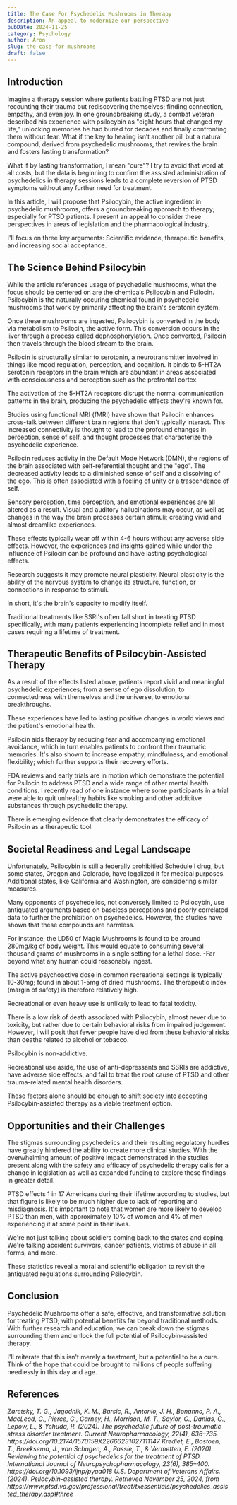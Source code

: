 ```yaml
---
title: The Case For Psychedelic Mushrooms in Therapy
description: An appeal to modernize our perspective
pubDate: 2024-11-25
category: Psychology
author: Aron
slug: the-case-for-mushrooms
draft: false
---
```


## Introduction

Imagine a therapy session where patients battling PTSD are not just recounting their trauma but rediscovering themselves; finding connection, empathy, and even joy. In one groundbreaking study, a combat veteran described his experience with psilocybin as "eight hours that changed my life," unlocking memories he had buried for decades and finally confronting them without fear. What if the key to healing isn’t another pill but a natural compound, derived from psychedelic mushrooms, that rewires the brain and fosters lasting transformation?

What if by lasting transformation, I mean "cure"? I try to avoid that word at all costs, but the data is beginning to confirm the assisted administration of psychedelics in therapy sessions leads to a complete reversion of PTSD symptoms without any further need for treatment.

In this article, I will propose that Psilocybin, the active ingredient in psychedelic mushrooms, offers a groundbreaking approach to therapy; especially for PTSD patients. I present an appeal to consider these perspectives in areas of legislation and the pharmacological industry.

I'll focus on three key arguments: Scientific evidence, therapeutic benefits, and increasing social acceptance.

## The Science Behind Psilocybin

While the article references usage of psychedelic mushrooms, what the focus should be centered on are the chemicals Psilocybin and Psilocin. Psilocybin is the naturally occuring chemical found in psychedelic mushrooms that work by primarily affecting the brain's seratonin system.

Once these mushrooms are ingested, Psilocybin is converted in the body via metabolism to Psilocin, the active form. This conversion occurs in the liver through a process called dephosphorylation. Once converted, Psilocin then travels through the blood stream to the brain.

Psilocin is structurally similar to serotonin, a neurotransmitter involved in things like mood regulation, perception, and cognition. It binds to 5-HT2A serotonin receptors in the brain which are abundant in areas associated with consciousness and perception such as the prefrontal cortex.

The activation of the 5-HT2A receptors disrupt the normal communication patterns in the brain, producing the psychedelic effects they're known for.

Studies using functional MRI (fMRI) have shown that Psilocin enhances cross-talk between different brain regions that don't typically interact. This increased connectivity is thought to lead to the profound changes in perception, sense of self, and thought processes that characterize the psychedelic experience.

Psilocin reduces activity in the Default Mode Network (DMN), the regions of the brain associated with self-referential thought and the "ego". The decreased activity leads to a diminished sense of self and a dissolving of the ego. This is often associated with a feeling of unity or a trascendence of self.

Sensory perception, time perception, and emotional experiences are all altered as a result. Visual and auditory hallucinations may occur, as well as changes in the way the brain processes certain stimuli; creating vivid and almost dreamlike experiences.

These effects typically wear off within 4-6 hours without any adverse side effects. However, the experiences and insights gained while under the influence of Psilocin can be profound and have lasting psychological effects.

Research suggests it may promote neural plasticity. Neural plasticity is the ability of the nervous system to change its structure, function, or connections in response to stimuli.

In short, it's the brain's capacity to modify itself.

Traditional treatments like SSRI's often fall short in treating PTSD specifically, with many patients experiencing incomplete relief and in most cases requiring a lifetime of treatment.

## Therapeutic Benefits of Psilocybin-Assisted Therapy

As a result of the effects listed above, patients report vivid and meaningful psychedelic experiences; from a sense of ego dissolution, to connectedness with themselves and the universe, to emotional breakthroughs.

These experiences have led to lasting positive changes in world views and the patient's emotional health.

Psilocin aids therapy by reducing fear and accompanying emotional avoidance, which in turn enables patients to confront their traumatic memories. It's also shown to increase empathy, mindfulness, and emotional flexibility; which further supports their recovery efforts.

FDA reviews and early trials are in motion which demonstrate the potential for Psilocin to address PTSD and a wide range of other mental health conditions. I recently read of one instance where some participants in a trial were able to quit unhealthy habits like smoking and other addicitve substances through psychedelic therapy.

There is emerging evidence that clearly demonstrates the efficacy of Psilocin as a therapeutic tool.

## Societal Readiness and Legal Landscape

Unfortunately, Psilocybin is still a federally prohibitied Schedule I drug, but some states, Oregon and Colorado, have legalized it for medical purposes. Additional states, like California and Washington, are considering similar measures.

Many opponents of psychedelics, not conversely limited to Psilocybin, use antiquated arguments based on baseless perceptions and poorly correlated data to further the prohibition on psychedelics. However, the studies have shown that these compounds are harmless.

For instance, the LD50 of Magic Mushrooms is found to be around 280mg/kg of body weight. This would equate to consuming several thousand grams of mushrooms in a single setting for a lethal dose. -Far beyond what any human could reasonably ingest.

The active psychoactive dose in common recreational settings is typically 10-30mg; found in about 1-5mg of dried mushrooms. The therapeutic index (margin of safety) is therefore relatively high.

Recreational or even heavy use is unlikely to lead to fatal toxicity.

There is a low risk of death associated with Psilocybin, almost never due to toxicity, but rather due to certain behavioral risks from impaired judgement. However, I will posit that fewer people have died from these behavioral risks than deaths related to alcohol or tobacco.

Psilocybin is non-addictive.

Recreational use aside, the use of anti-depressants and SSRIs are addictive, have adverse side effects, and fail to treat the root cause of PTSD and other trauma-related mental health disorders.

These factors alone should be enough to shift society into accepting Psilocybin-assisted therapy as a viable treatment option.

## Opportunities and their Challenges

The stigmas surrounding psychedelics and their resulting regulatory hurdles have greatly hindered the ability to create more clinical studies. With the overwhelming amount of positive impact demonstrated in the studies present along with the safety and efficacy of psychedelic therapy calls for a change in legislation as well as expanded funding to explore these findings in greater detail.

PTSD effects 1 in 17 Americans during their lifetime according to studies, but that figure is likely to be much higher due to lack of reporting and misdiagnosis. It's important to note that women are more likely to develop PTSD than men, with approximately 10% of women and 4% of men experiencing it at some point in their lives.

We're not just talking about soldiers coming back to the states and coping. We're talking accident survivors, cancer patients, victims of abuse in all forms, and more.

These statistics reveal a moral and scientific obligation to revisit the antiquated regulations surrounding Psilocybin.

## Conclusion

Psychedelic Mushrooms offer a safe, effective, and transformative solution for treating PTSD; with potential benefits far beyond traditional methods. With further research and education, we can break down the stigmas surrounding them and unlock the full potential of Psilocybin-assisted therapy.

I'll reiterate that this isn't merely a treatment, but a potential to be a cure. Think of the hope that could be brought to millions of people suffering needlessly in this day and age.

## References

<cite>
  Zaretsky, T. G., Jagodnik, K. M., Barsic, R., Antonio, J. H., Bonanno, P. A.,
  MacLeod, C., Pierce, C., Carney, H., Morrison, M. T., Saylor, C., Danias, G.,
  Lepow, L., & Yehuda, R. (2024). The psychedelic future of post-traumatic
  stress disorder treatment. Current Neuropharmacology, 22(4), 636–735.
  https://doi.org/10.2174/1570159X22666231027111147
</cite>
<cite>
  Krediet, E., Bostoen, T., Breeksema, J., van Schagen, A., Passie, T., &
  Vermetten, E. (2020). Reviewing the potential of psychedelics for the
  treatment of PTSD. International Journal of Neuropsychopharmacology, 23(6),
  385–400. https://doi.org/10.1093/ijnp/pyaa018
</cite>
<cite>
  U.S. Department of Veterans Affairs. (2024). Psilocybin-assisted therapy.
  Retrieved November 25, 2024, from
  https://www.ptsd.va.gov/professional/treat/txessentials/psychedelics_assisted_therapy.asp#three
</cite>
